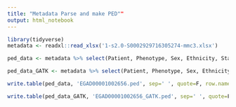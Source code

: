 ```yaml
---
title: "Metadata Parse and make PED""
output: html_notebook
---
```


```r
library(tidyverse)
metadata <- readxl::read_xlsx('1-s2.0-S0002929716305274-mmc3.xlsx')

ped_data <- metadata %>% select(Patient, Phenotype, Sex, Ethnicity, Status) %>% unique() %>% rowwise() %>% mutate(Dad=0,Mom=0,Fam=Patient,Sex01=case_when(Sex=='M' ~ 1, Sex=='F' ~ 2, TRUE ~ 0), Mut=2, P2 = gsub(pattern = ' ', '_', Phenotype)) %>% select(Fam, Patient, Dad, Mom, Sex=Sex01, Mut, Status, P2, Ethnicity)

ped_data_GATK <- metadata %>% select(Patient, Phenotype, Sex, Ethnicity, Status) %>% unique() %>% rowwise() %>% mutate(Dad=0,Mom=0,Fam=Patient,Sex01=case_when(Sex=='M' ~ 1, Sex=='F' ~ 2, TRUE ~ 0), Mut=2, P2 = gsub(pattern = ' ', '_', Phenotype)) %>% select(Fam, Patient, Dad, Mom, Sex=Sex01, Mut)

write.table(ped_data, 'EGAD00001002656.ped', sep=' ', quote=F, row.names=F, col.names = F)

write.table(ped_data_GATK, 'EGAD00001002656_GATK.ped', sep=' ', quote=F, row.names=F, col.names = F)
```